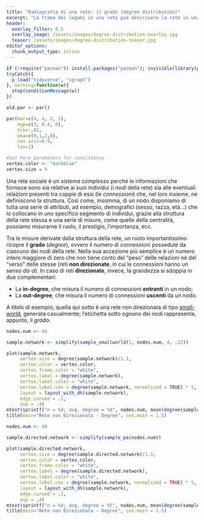 ```yaml
---
title: "Radiografia di una rete: il grado (degree distribution)"
excerpt: "La trama dei legami in una rete può descrivere la rete in una moltitudine di modi. Tra tutti, però, è l'analisi del _grado_ che fornisce le informazioni più preziose: classificare una rete in base alle sue proprietà e fornire indicazioni sulla sua formazione e la sua evoluzione."
header:
  overlay_filter: 0.5
  overlay_image: /assets/images/degree-distribution-overlay.jpg
  teaser: /assets/images/degree-distribution-teaser.jpg
editor_options:
  chunk_output_type: inline
---
```

```r
if (!require("pacman")) install.packages("pacman"); invisible(library(pacman))
tryCatch({
  p_load("tidyverse", "igraph")
}, warning=function(w){
  stop(conditionMessage(w))
})

old.par <- par()

par(mar=c(4, 4, 2, 1),
    mgp=c(3, 0.4, 0),
    tck=-.01,
    oma=c(0,1,2,0),
    cex.axis=0.9,
    las=1)

#Set here parameters for consistency
vertex.color <- "darkblue"
vertex.size = 9

```
Una rete sociale è un _sistema complesso_ perché le informazioni che fornisce sono sia relative ai suoi individui (i _nodi_ della rete) sia alle eventuali relazioni presenti tra coppie di essi (le _connessioni_) che, nel loro insieme, ne definiscono la struttura. Così come, insomma, di un nodo disponiamo di tutta una serie di attributi, ad esempio, demografici (sesso, razza, età...) che lo collocano in uno specifico segmento di individui, grazie alla struttura della rete stessa e una serie di misure, come quelle della centralità, possiamo misurarne il ruolo, il prestigio, l'importanza, ecc.

Tra le misure derivate dalla struttura della rete, un ruolo importantissimo ricopre il __grado__ (_degree_), ovvero il numero di connessioni possedute da ciascuno dei nodi della rete. Nella sua accezione più semplice è un numero intero maggiore di zero che non tiene conto del "peso" delle relazioni né del "verso" delle stesse (reti __non direzionate__, in cui le connessioni hanno un senso _da-a_). In caso di reti __direzionate__, invece, la grandezza si sdoppia in due complementari:

* La __in-degree__, che misura il numero di connessioni __entranti__ in un nodo;
* La __out-degree__, che misura il numero di connessioni __uscenti__ da un nodo.

A titolo di esempio, quella qui sotto è una rete non direzionata di tipo [small-world]({% post_url 2018-08-17-reti-smallworld %}), generata casualmente; l'etichetta sotto ognuno dei nodi rappresenta, appunto, il _grado_.

```r

nodes.num <- 40

sample.network <- simplify(sample_smallworld(1, nodes.num, 4, .12))

plot(sample.network,
     vertex.size = degree(sample.network)/1.1,
     vertex.color = vertex.color,
     vertex.frame.color = "white",
     vertex.label = degree(sample.network),
     vertex.label.color = "white",
     vertex.label.cex = degree(sample.network, normalized = TRUE) * 5,
     layout = layout_with_dh(sample.network),
     edge.curved = .1,
     asp = .4)
mtext(sprintf("n = %d; avg. degree = %d", nodes.num, mean(degree(sample.network))), side = 1, line = 0, cex = 1.2)
title(main="Rete non Direzionata - Degree", cex.main = 1.5)

```

```r

nodes.num <- 40

sample.directed.network <- simplify(sample_pa(nodes.num))

plot(sample.directed.network,
     vertex.size = degree(sample.directed.network)/1.1,
     vertex.color = vertex.color,
     vertex.frame.color = "white",
     vertex.label = degree(sample.directed.network),
     vertex.label.color = "white",
     vertex.label.cex = degree(sample.network, normalized = TRUE) * 5,
     layout = layout_with_dh(sample.network),
     edge.curved = .1,
     asp = .4)
mtext(sprintf("n = %d; avg. degree = %f", nodes.num, mean(degree(sample.directed.network))), side = 1, line = 0, cex = 1.2)
title(main="Rete non Direzionata - Degree", cex.main = 1.5)

```
